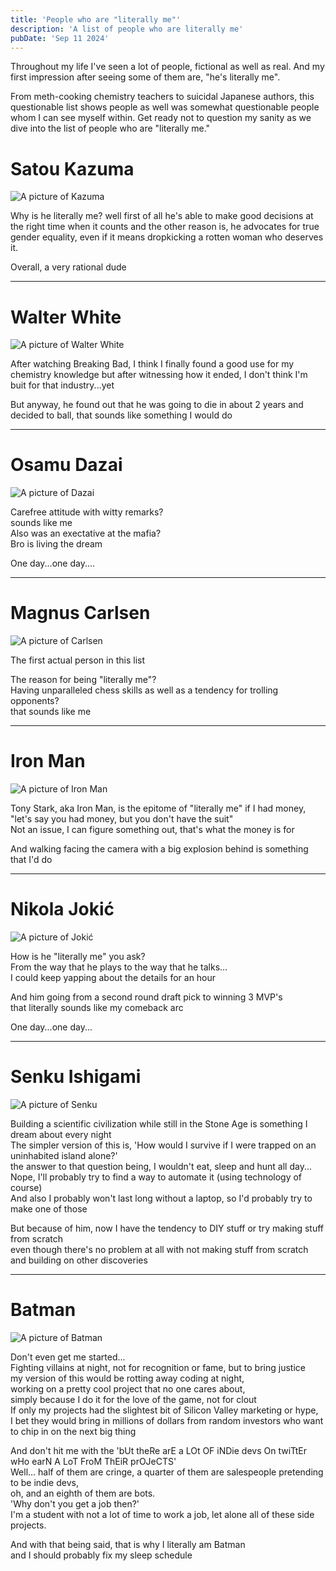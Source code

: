 ```yaml
---
title: 'People who are "literally me"'
description: 'A list of people who are literally me'
pubDate: 'Sep 11 2024'
---
```


Throughout my life I've seen a lot of people, fictional as well as real.
And my first impression after seeing some of them are, "he's literally me".

From meth-cooking chemistry teachers to suicidal Japanese authors,
this questionable list shows people as well was somewhat questionable people whom I can see myself within.
Get ready not to question my sanity as we dive into the list of people who are "literally me."


# Satou Kazuma
![A picture of Kazuma](/blog-imgs/literally-me/kazuma.webp)

Why is he literally me? well first of all he's able to make good decisions at the right time when it counts
and the other reason is, he advocates for true gender equality,
even if it means dropkicking a rotten woman who deserves it.

Overall, a very rational dude

---

# Walter White
<img src="/blog-imgs/literally-me/walter.webp"
 style="object-fit: contain; max-height: 450px;" alt="A picture of Walter White" />

After watching Breaking Bad, I think I finally found a good use for my chemistry knowledge
but after witnessing how it ended, I don't think I'm buit for that industry...yet

But anyway, he found out that he was going to die in about 2 years and decided to ball,
that sounds like something I would do

---

# Osamu Dazai
<img src="/blog-imgs/literally-me/dazai.webp"
 style="object-fit: contain; max-height: 450px;" alt="A picture of Dazai" />

Carefree attitude with witty remarks? \
sounds like me \
Also was an exectative at the mafia? \
Bro is living the dream

One day...one day....

---

# Magnus Carlsen
<img src="/blog-imgs/literally-me/carlsen.jpg"
 style="object-fit: contain; max-height: 450px;" alt="A picture of Carlsen" />

The first actual person in this list

The reason for being "literally me"? \
Having unparalleled chess skills as well as a tendency for trolling opponents? \
that sounds like me

---

# Iron Man
<img src="/blog-imgs/literally-me/iron_man.jpg"
 style="object-fit: contain; max-height: 450px;" alt="A picture of Iron Man" />

Tony Stark, aka Iron Man, is the epitome of "literally me" if I had money, \
"let's say you had money, but you don't have the suit" \
Not an issue, I can figure something out, that's what the money is for

And walking facing the camera with a big explosion behind is something that I'd do

---

# Nikola Jokić
<img src="/blog-imgs/literally-me/jokic.webp"
 style="object-fit: contain; max-height: 450px;" alt="A picture of Jokić" />

How is he "literally me" you ask? \
From the way that he plays to the way that he talks... \
I could keep yapping about the details for an hour

And him going from a second round draft pick to winning 3 MVP's \
that literally sounds like my comeback arc

One day...one day...

---

# Senku Ishigami
<img src="/blog-imgs/literally-me/senku.webp"
 style="object-fit: contain; max-height: 450px;" alt="A picture of Senku" />

Building a scientific civilization while still in the Stone Age is something I dream about every night \
The simpler version of this is, 'How would I survive if I were trapped on an uninhabited island alone?' \
the answer to that question being, I wouldn't eat, sleep and hunt all day... \
Nope, I'll probably try to find a way to automate it (using technology of course) \
And also I probably won't last long without a laptop, so I'd probably try to make one of those

But because of him, now I have the tendency to DIY stuff or try making stuff from scratch \
even though there's no problem at all with not making stuff from scratch and building on other discoveries

---

# Batman
<img src="/blog-imgs/literally-me/batman.jpg"
 style="object-fit: contain; max-height: 450px;" alt="A picture of Batman" />

Don't even get me started... \
Fighting villains at night, not for recognition or fame, but to bring justice \
my version of this would be rotting away coding at night, \
working on a pretty cool project that no one cares about, \
simply because I do it for the love of the game, not for clout \
If only my projects had the slightest bit of Silicon Valley marketing or hype, \
I bet they would bring in millions of dollars from random investors
who want to chip in on the next big thing

And don't hit me with the 'bUt theRe arE a LOt OF iNDie devs On twiTtEr wHo earN A LoT FroM ThEiR prOJeCTS' \
Well... half of them are cringe, a quarter of them are salespeople pretending to be indie devs, \
oh, and an eighth of them are bots. \
'Why don't you get a job then?' \
I'm a student with not a lot of time to work a job, let alone all of these side projects.

And with that being said, that is why I literally am Batman \
and I should probably fix my sleep schedule
